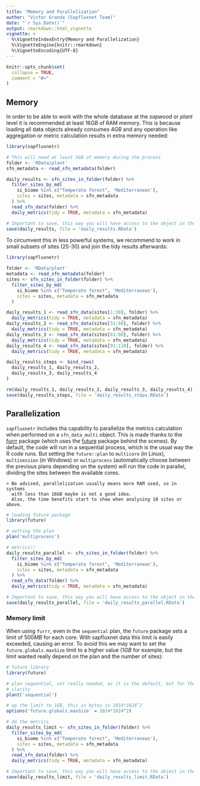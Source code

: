 ```yaml
---
title: "Memory and Parallelization"
author: "Victor Granda (Sapfluxnet Team)"
date: "`r Sys.Date()`"
output: rmarkdown::html_vignette
vignette: >
  %\VignetteIndexEntry{Memory and Parallelization}
  %\VignetteEngine{knitr::rmarkdown}
  %\VignetteEncoding{UTF-8}
---
```


```r
knitr::opts_chunk$set(
  collapse = TRUE,
  comment = "#>"
)
```

## Memory

In order to be able to work with the whole database at the *sapwood* or *plant*
level it is recommended at least $16GB$ of RAM memory. This is because loading
all data objects already consumes $4GB$ and any operation like aggregation or
metric calculation results in extra memory needed:

```r
library(sapfluxnetr)

# This will need at least 5GB of memory during the process
folder <- 'RData/plant'
sfn_metadata <- read_sfn_metadata(folder)

daily_results <- sfn_sites_in_folder(folder) %>%
  filter_sites_by_md(
    si_biome %in% c("Temperate forest", 'Mediterranean'),
    sites = sites, metadata = sfn_metadata
  ) %>%
  read_sfn_data(folder) %>%
  daily_metrics(tidy = TRUE, metadata = sfn_metadata)

# Important to save, this way you will have access to the object in the future
save(daily_results, file = 'daily_results.RData')
```

To circumvent this in less powerful systems, we recommend to work in small
subsets of sites (25-30) and join the tidy results afterwards:

```r
library(sapfluxnetr)

folder <- 'RData/plant'
metadata <- read_sfn_metadata(folder)
sites <- sfn_sites_in_folder(folder) %>%
  filter_sites_by_md(
    si_biome %in% c("Temperate forest", 'Mediterranean'),
    sites = sites, metadata = sfn_metadata
  )

daily_results_1 <- read_sfn_data(sites[1:30], folder) %>%
  daily_metrics(tidy = TRUE, metadata = sfn_metadata)
daily_results_2 <- read_sfn_data(sites[31:60], folder) %>%
  daily_metrics(tidy = TRUE, metadata = sfn_metadata)
daily_results_3 <- read_sfn_data(sites[61:90], folder) %>%
  daily_metrics(tidy = TRUE, metadata = sfn_metadata)
daily_results_4 <- read_sfn_data(sites[91:110], folder) %>%
  daily_metrics(tidy = TRUE, metadata = sfn_metadata)

daily_results_steps <- bind_rows(
  daily_results_1, daily_results_2,
  daily_results_3, daily_results_4
)

rm(daily_results_1, daily_results_2, daily_results_3, daily_results_4)
save(daily_results_steps, file = 'daily_results_steps.RData')
```

## Parallelization

`sapfluxnetr` includes tha capability to parallelize the metrics calculation
when performed on a `sfn_data_multi` object. This is made thanks to the
[furrr](https://github.com/DavisVaughan/furrr) package (which uses the
[future](https://github.com/HenrikBengtsson/future) package behind the scenes).
By default, the code will run in a sequential process, which is the usual way
the R code runs. But setting the `future::plan` to `multicore` (in Linux),
`multisession` (in Windows) or `multiprocess` (automatically choose between the
previous plans depending on the system) will run the code in parallel, dividing
the sites between the available cores.

    > Be advised, parallelization usually means more RAM used, so in systems
      with less than 16GB maybe is not a good idea.
      Also, the time benefits start to show when analysing 10 sites or above.

```r
# loading future package
library(future)

# setting the plan
plan('multiprocess')

# metrics!!
daily_results_parallel <- sfn_sites_in_folder(folder) %>%
  filter_sites_by_md(
    si_biome %in% c("Temperate forest", 'Mediterranean'),
    sites = sites, metadata = sfn_metadata
  ) %>%
  read_sfn_data(folder) %>%
  daily_metrics(tidy = TRUE, metadata = sfn_metadata)

# Important to save, this way you will have access to the object in the future
save(daily_results_parallel, file = 'daily_results_parallel.RData')
```


### Memory limit

When using `furrr`, even in the `sequential` plan, the `future` package sets
a limit of $500MB$ for each core. With sapfluxnet data this limit is easily
exceeded, causing an error. To avoid this we may want to set the
`future.globals.maxSize` limit to a higher value ($1GB$ for example, but the
limit wanted really depend on the plan and the number of sites):

```r
# future library
library(future)

# plan sequential, not really needed, as it is the default, but for the sake of
# clarity
plant('sequential')

# up the limit to 1GB, this in bytes is 1014*1024^2 
options('future.globals.maxSize' = 1014*1024^2)

# do the metrics
daily_results_limit <- sfn_sites_in_folder(folder) %>%
  filter_sites_by_md(
    si_biome %in% c("Temperate forest", 'Mediterranean'),
    sites = sites, metadata = sfn_metadata
  ) %>%
  read_sfn_data(folder) %>%
  daily_metrics(tidy = TRUE, metadata = sfn_metadata)

# Important to save, this way you will have access to the object in the future
save(daily_results_limit, file = 'daily_results_limit.RData')
```


